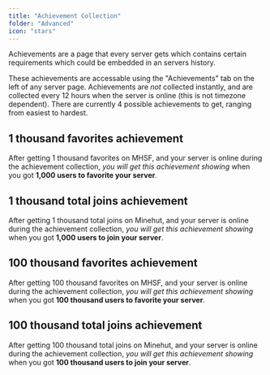 ```yaml
---
title: "Achievement Collection"
folder: "Advanced"
icon: "stars"
---
```


Achievements are a page that every server gets which contains certain requirements which could be embedded in an servers history.

These achievements are accessable using the "Achievements" tab on the left of any server page.
Achievements are _not_ collected instantly, and are collected every 12 hours when the server is online (this is not timezone dependent).
There are currently 4 possible achievements to get, ranging from easiest to hardest.

## 1 thousand favorites achievement

After getting 1 thousand favorites on MHSF, and your server is online during the achievement collection, _you will get this achievement showing_ when you got **1,000 users to favorite your server**.

## 1 thousand total joins achievement

After getting 1 thousand total joins on Minehut, and your server is online during the achievement collection, _you will get this achievement showing_ when you got **1,000 users to join your server**.

## 100 thousand favorites achievement

After getting 100 thousand favorites on MHSF, and your server is online during the achievement collection, _you will get this achievement showing_ when you got **100 thousand users to favorite your server**.

## 100 thousand total joins achievement

After getting 100 thousand total joins on Minehut, and your server is online during the achievement collection, _you will get this achievement showing_ when you got **100 thousand users to join your server**.
